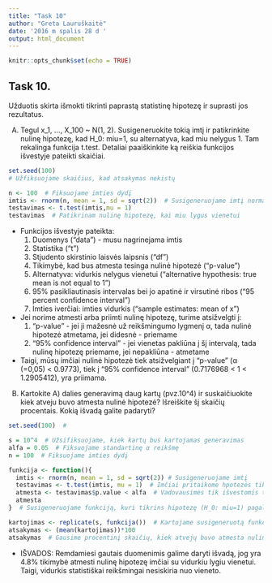 ---
title: "Task 10"
author: "Greta Lauruškaitė"
date: '2016 m spalis 28 d '
output: html_document
---

```{r setup, include=FALSE}
knitr::opts_chunk$set(echo = TRUE)
```

## Task 10. 

Užduotis skirta išmokti tikrinti paprastą statistinę hipotezę ir suprasti jos rezultatus.

 (A)  Tegul x_1, ..., X_100 ~ N(1, 2). Susigeneruokite tokią imtį ir patikrinkite nulinę hipotezę, kad H_0: miu=1, su alternatyva, kad miu nelygus 1. Tam rekalinga funkcija t.test. Detaliai paaiškinkite ką reiškia funkcijos išvestyje pateikti skaičiai.

```{r}
set.seed(100)
# Užfiksuojame skaičius, kad atsakymas nekistų
```

```{r}
n <- 100  # Fiksuojame imties dydį
imtis <- rnorm(n, mean = 1, sd = sqrt(2))  # Susigeneruojame imtį normaliajam skirstiniui
testavimas <- t.test(imtis,mu = 1)
testavimas  # Patikrinam nulinę hipotezę, kai miu lygus vienetui
```

 * Funkcijos išvestyje pateikta:
   1) Duomenys ("data") - musu nagrinejama imtis
   2) Statistika ("t")
   3) Stjudento skirstinio laisvės laipsnis ("df")
   4) Tikimybė, kad bus atmesta tesinga nulinė hipotezė ("p-value")
   5) Alternatyva: vidurkis nelygus vienetui ("alternative hypothesis: true mean is not equal to 1")
   6) 95% pasikliautinasis intervalas bei jo apatinė ir virsutinė ribos ("95 percent confidence interval")
   7) Imties iverčiai: imties vidurkis ("sample estimates:
mean of x")

 * Jei norime atmesti arba priimti nulinę hipotezę, turime atsižvelgti į:
   1) "p-value" - jei ji mažesnė už reikšmingumo lygmenį α, tada nulinė hipotezė atmetama, jei didesnė - priemame
   2) "95% confidence interval" - jei vienetas pakliūna į šį intervalą, tada nulinę hipotezę priemame, jei nepakliūna - atmetame
   
 * Taigi, mūsų imčiai nulinė hipotezė tiek atsižvelgiant į "p-value" (α (=0,05) < 0.9773), tiek į "95% confidence interval" (0.7176968 < 1 < 1.2905412), yra priimama.
 
 
 (B)  Kartokite A) dalies generavimą daug kartų (pvz.10^4) ir suskaičiuokite kiek atveju buvo atmesta nulinė hipotezė? Išreiškite šį skaičių procentais. Kokią išvadą galite padaryti?

```{r}
set.seed(100)  # 

s = 10^4  # Užsifiksuojame, kiek kartų bus kartojamas generavimas
alfa = 0.05  # Fiksuojame standartinę α reikšmę
n = 100  # Fiksuojame imties dydį

funkcija <- function(){
  imtis <- rnorm(n, mean = 1, sd = sqrt(2)) # Susigeneruojame imtį
  testavimas <- t.test(imtis, mu = 1)  # Imčiai pritaikome hpotezės tikrinimą
  atmesta <- testavimas$p.value < alfa  # Vadovausimės tik išvestomis tikimybėmis (jog bus atmesta nulinė hipotezė), kurios mažesnės už α
  atmesta
}  # Susigeneruojame funkciją, kuri tikrins hipotezę (H_0: miu=1) pagal tikimybę (p.value), ir gausime atmestas hipotezes

kartojimas <- replicate(s, funkcija())  # Kartojame susigeneruotą funkciją 10^4 kartų
atsakymas <- (mean(kartojimas))*100
atsakymas  # Gausime procentinį skaičių, kiek atvejų buvo atmesta nulinė hipotezė   
```

 * IŠVADOS:
Remdamiesi gautais duomenimis galime daryti išvadą, jog yra 4.8% tikimybė atmesti nulinę hipotezę imčiai su vidurkiu lygiu vienetui. Taigi, vidurkis statistiškai reikšmingai nesiskiria nuo vieneto.
 
 
 
 
 
 
 

